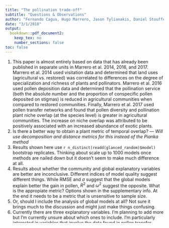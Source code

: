```yaml
---
title: "The pollination trade-off"
subtitle: "Questions & Observations"
author: "Fernando Cagua, Hugo Marrero, Jason Tylianakis, Daniel Stouffer"
date: "3/1/2018"
output: 
  bookdown::pdf_document2: 
    keep_tex: no
    number_sections: false
toc: false
---
```



1. This paper is almost entirely based on data that has already been published in separate units in Marrero et al. 2014, 2016, and 2017. 
Marrero et al. 2014 used visitation data and determined that land uses (agricultural vs. restored) was correlated to differences on the degree of specialization and richness of plants and pollinators.
Marrero et al. 2016 used pollen deposition data and determined that the pollination service (both the absolute number and the proportion of conspecific pollen deposited on stigmas) is reduced in agricultural communities when compared to restored communities.
Finally, Marrero et al. 2017 used pollen transfer networks and found that pollen diversity and pollination plant niche overlap (at the species level) is greater in agricultural communities. 
The increase on niche overlap was attributed to be positively associated with an increased abundance of exotic plants.
2. Is there a better way to obtain a plant metric of temporal overlap? --- *Will use decomposition and distance metrics for this instead of the Pianka method*
3. Results shown here use `r n_distinct(readd(glanced_random)$model)` bootstrap replicates. Thinking about scale up to 1000 models once methods are nailed down but it doesn't seem to make much difference at all. 
4. Results about whether the community and global explanatory variables are better are inconclusive. Different indices of model quality suggest different things. While RMSE and $\sigma$ suggest that the global models explain better the gain in pollen, $R^2$ and $\omega^2$ suggest the opposite. What is the appropiate metric? Options shown in the supplementary info. At the end it needs to be a metric that is unsensitive to sample size. 
5. Or, should I include the analysis of global models at all? Not sure it brings much to the discussion and might just make things confusing.
6. Currently there are three explanatory variables. I'm planning to add more but I'm currently unsure about which ones to include. I'm particularly interested in variables that involve the data found in pollen transfer networks and that potentially involve the abbundance of pollinators. I can think on many but it's easy to get carried away and want to include only variables that tell something new and have a clear rationale. 
7. Figure \@ref(fig:fig-trade-off-predictions) needs to be improved. Right now it has estimates based on random estimations at different points, it needs to be based on different model predictions (averaging lines as opposed to points). Story won't change though.
